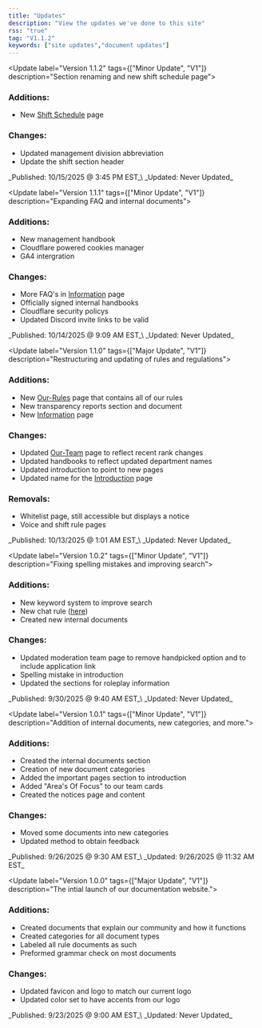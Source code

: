 ```yaml
---
title: "Updates"
description: "View the updates we've done to this site"
rss: "true"
tag: "V1.1.2"
keywords: ["site updates","document updates"]
---
```


<Update label="Version 1.1.2" tags={["Minor Update", "V1"]} description="Section renaming and new shift schedule page">
  ### Additions:

  - New [Shift Schedule](/shifts/shift-schedule) page

  ### Changes:

  - Updated management division abbreviation
  - Update the shift section header

  <Frame>
    _Published: 10/15/2025 @ 3:45 PM EST_\
    _Updated: Never Updated_
  </Frame>
</Update>

<Update label="Version 1.1.1" tags={["Minor Update", "V1"]} description="Expanding FAQ and internal documents">
  ### Additions:

  - New management handbook
  - Cloudflare powered cookies manager
  - GA4 intergration

  ### Changes:

  - More FAQ's in [Information](/information) page
  - Officially signed internal handbooks
  - Cloudflare security policys
  - Updated Discord invite links to be valid

  <Frame>
    _Published: 10/14/2025 @ 9:09 AM EST_\
    _Updated: Never Updated_
  </Frame>
</Update>

<Update label="Version 1.1.0" tags={["Major Update", "V1"]} description="Restructuring and updating of rules and regulations">
  ### **Additions:**

  - New [Our-Rules](/community-rules/our-rules) page that contains all of our rules
  - New transparency reports section and document
  - New [Information](/information) page

  ### **Changes:**

  - Updated [Our-Team](/about-us/our-team) page to reflect recent rank changes
  - Updated handbooks to reflect updated department names
  - Updated introduction to point to new pages
  - Updated name for the [Introduction](/home) page

  ### Removals:

  - Whitelist page, still accessible but displays a notice
  - Voice and shift rule pages

  <Frame>
    _Published: 10/13/2025 @ 1:01 AM EST_\
    _Updated: Never Updated_
  </Frame>
</Update>

<Update label="Version 1.0.2" tags={["Minor Update", "V1"]} description="Fixing spelling mistakes and improving search">
  ### Additions:

  - New keyword system to improve search
  - New chat rule ([here](https://docs.valleycorrectional.xyz/community-rules/chat-rules#disclosure-of-classified-information))
  - Created new internal documents

  ### Changes:

  - Updated moderation team page to remove handpicked option and to include application link
  - Spelling mistake in introduction
  - Updated the sections for roleplay information

  <Frame>
    _Published: 9/30/2025 @ 9:40 AM EST_\
    _Updated: Never Updated_
  </Frame>
</Update>

<Update label="Version 1.0.1" tags={["Minor Update", "V1"]} description="Addition of internal documents, new categories, and more.">
  ### Additions:

  - Created the internal documents section
  - Creation of new document categories
  - Added the important pages section to introduction
  - Added "Area's Of Focus" to our team cards
  - Created the notices page and content

  ### Changes:

  - Moved some documents into new categories
  - Updated method to obtain feedback

  <Frame>
    _Published: 9/26/2025 @ 9:30 AM EST_\
    _Updated: 9/26/2025 @ 11:32 AM EST_
  </Frame>
</Update>

<Update label="Version 1.0.0" tags={["Major Update", "V1"]} description="The intial launch of our documentation website.">
  ### Additions:

  - Created documents that explain our community and how it functions
  - Created categories for all document types
  - Labeled all rule documents as such
  - Preformed grammar check on most documents

  ### Changes:

  - Updated favicon and logo to match our current logo
  - Updated color set to have accents from our logo

  <Frame>
    _Published: 9/23/2025 @ 9:00 AM EST_\
    _Updated: Never Updated_
  </Frame>
</Update>